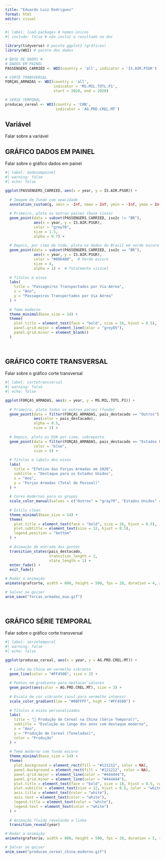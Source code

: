 ---
title: "Eduardo Luiz Rodrigues"
format: html
editor: visual
---

```{r}
#| label: load-packages # nomes únicos
#| include: false # não inclui o resultado no doc

library(tidyverse) # pacote ggplot2 (gráficos)
library(WDI) # pacote dos dados

# BASE DE DADOS #
# DADOS EM PAINEL
PASSENGERS_CARRIED <- WDI(country = 'all', indicator = 'IS.AIR.PSGR')

# CORTE TRANSVERSAL
FORÇAS_ARMADAS <- WDI(country = 'all',
                      indicator = 'MS.MIL.TOTL.P1',
                      start = 2020, end = 2020)

# SERIE TEMPORAL
producao_cereal <- WDI(country = 'CHN',
                       indicator = 'AG.PRD.CREL.MT')

```

## Variável

Falar sobre a variável

## GRÁFICO DADOS EM PAINEL

Falar sobre o gráfico dados em painel

```{r}
#| label: dadosempainel 
#| warning: false
#| echo: false

ggplot(PASSENGERS_CARRIED, aes(x = year, y = IS.AIR.PSGR)) +
  
  # Imagem de fundo com opacidade
  annotation_custom(g, xmin = -Inf, xmax = Inf, ymin = -Inf, ymax = Inf) +
  
  # Primeiro, plota os outros países (base cinza)
  geom_point(data = subset(PASSENGERS_CARRIED, iso2c != "BR"),
             aes(x = year, y = IS.AIR.PSGR),
             color = "grey70",
             size = 1.5,
             alpha = 0.7) +
  
  # Depois, por cima de tudo, plota os dados do Brasil em verde escuro
  geom_point(data = subset(PASSENGERS_CARRIED, iso2c == "BR"),
             aes(x = year, y = IS.AIR.PSGR),
             color = "#006400",  # Verde escuro
             size = 4,
             alpha = 1) +  # Totalmente visível
  
  # Títulos e eixos
  labs(
    title = "Passageiros Transportados por Via Aérea",
    x = "Ano",
    y = "Passageiros Transportados por Via Aérea"
  ) +
  
  # Tema moderno
  theme_minimal(base_size = 14) +
  theme(
    plot.title = element_text(face = "bold", size = 16, hjust = 0.5),
    panel.grid.major = element_line(color = "grey85"),
    panel.grid.minor = element_blank()
  )
  
  

```

## GRÁFICO CORTE TRANSVERSAL

Falar sobre o gráfico corte transversal

```{r}
#| label: cortetransversal
#| warning: false
#| echo: false  

ggplot(FORÇAS_ARMADAS, aes(x = year, y = MS.MIL.TOTL.P1)) +
  
  # Primeiro, plota todos os outros países (fundo)
  geom_point(data = filter(FORÇAS_ARMADAS, pais_destacado == "Outros"),
             aes(color = pais_destacado),
             alpha = 0.5,
             size = 2) +
  
  # Depois, plota os EUA por cima, sobreposto
  geom_point(data = filter(FORÇAS_ARMADAS, pais_destacado == "Estados Unidos"),
             color = "blue",
             size = 5) +
  
  # Títulos e labels dos eixos
  labs(
    title = "Efetivo das Forças Armadas em 2020",
    subtitle = "Destaque para os Estados Unidos",
    x = "Ano",
    y = "Forças Armadas (Total de Pessoal)"
  ) +
  
  # Cores modernas para os grupos
  scale_color_manual(values = c("Outros" = "gray70", "Estados Unidos" = "blue")) +
  
  # Estilo clean
  theme_minimal(base_size = 14) +
  theme(
    plot.title = element_text(face = "bold", size = 16, hjust = 0.5),
    plot.subtitle = element_text(size = 12, hjust = 0.5),
    legend.position = "bottom"
  ) +
  
  # Animação de entrada dos pontos
  transition_states(pais_destacado,
                    transition_length = 2,
                    state_length = 1) +
  enter_fade() +
  exit_fade()

# Rodar a animação
animate(grafcorte, width = 800, height = 500, fps = 20, duration = 4, renderer = gifski_renderer())

# Salvar se quiser
anim_save("forcas_armadas_eua.gif")
  
  
```

## GRÁFICO SÉRIE TEMPORAL

Falar sobre o gráfico corte transversal

```{r}
#| label: serietemporal
#| warning: false 
#| echo: false    

ggplot(producao_cereal, aes(x = year, y = AG.PRD.CREL.MT)) +
  
  # Linha da China em vermelho vibrante
  geom_line(color = "#FF4500", size = 2) +
  
  # Pontos em gradiente para destacar valores
  geom_point(aes(color = AG.PRD.CREL.MT), size = 3) +
  
  # Escala de cor vibrante (azul para vermelho intenso)
  scale_color_gradient(low = "#00FFFF", high = "#FF4500") +
  
  # Títulos e eixos personalizados
  labs(
    title = "🚀 Produção de Cereal na China (Série Temporal)",
    subtitle = "Evolução ao longo dos anos com destaque moderno",
    x = "Ano",
    y = "Produção de Cereal (Toneladas)",
    color = "Produção"
  ) +
  
  # Tema moderno com fundo escuro
  theme_minimal(base_size = 14) +
  theme(
    plot.background = element_rect(fill = "#121212", color = NA),
    panel.background = element_rect(fill = "#121212", color = NA),
    panel.grid.major = element_line(color = "#444444"),
    panel.grid.minor = element_line(color = "#444444"),
    plot.title = element_text(face = "bold", size = 18, hjust = 0.5, color = "white"),
    plot.subtitle = element_text(size = 12, hjust = 0.5, color = "white"),
    axis.title = element_text(color = "white"),
    axis.text = element_text(color = "white"),
    legend.title = element_text(color = "white"),
    legend.text = element_text(color = "white")
  ) +
  
  # Animação fluida revelando a linha
  transition_reveal(year)

# Rodar a animação
animate(grafserie, width = 800, height = 500, fps = 20, duration = 5, renderer = gifski_renderer())

# Salvar se quiser
anim_save("producao_cereal_china_moderno.gif")

```
